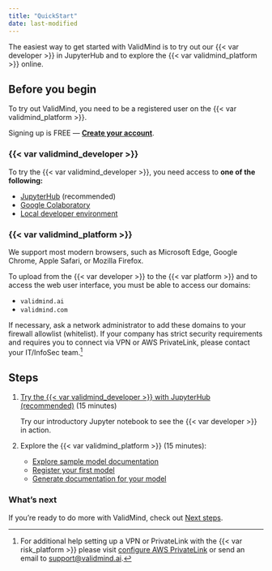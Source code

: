 ```yaml
---
title: "QuickStart"
date: last-modified
---
```


The easiest way to get started with ValidMind is to try out our {{< var developer >}} in JupyterHub and to explore the {{< var validmind_platform >}} online. 

## Before you begin

To try out ValidMind, you need to be a registered user on the {{< var validmind_platform >}}.

::: {.callout title="Need an account for ValidMind?"}
Signing up is FREE — **[Create your account]({{< var vm_url >}})**.
:::

### {{< var validmind_developer >}}

To try the {{< var validmind_developer >}}, you need access to **one of the following:**

- [JupyterHub](developer/try-with-jupyterhub.qmd) (recommended)
- [Google Colaboratory](developer/try-with-colab.qmd)
- [Local developer environment](developer/try-in-your-own-environment.qmd)

### {{< var validmind_platform >}}

We support most modern browsers, such as Microsoft Edge, Google Chrome, Apple Safari, or Mozilla Firefox.

To upload from the {{< var developer >}} to the {{< var platform >}} and to access the web user interface, you must be able to access our domains:

- `validmind.ai`
- `validmind.com`

If necessary, ask a network administrator to add these domains to your firewall allowlist (whitelist). If your company has strict security requirements and requires you to connect via VPN or AWS PrivateLink, please contact your IT/InfoSec team.[^1]

## Steps

1. [Try the {{< var validmind_developer >}} with JupyterHub (recommended)](developer/try-with-jupyterhub.qmd) (15 minutes)

   Try our introductory Jupyter notebook to see the {{< var developer >}} in action. 

2. Explore the {{< var validmind_platform >}} (15 minutes):

    - [Explore sample model documentation](platform/explore-sample-model-documentation.qmd)
    - [Register your first model](platform/register-your-first-model.qmd)
    - [Generate documentation for your model](platform/generate-documentation-for-your-model.qmd)

### What's next

If you're ready to do more with ValidMind, check out [Next steps](platform/next-steps.qmd).


<!-- FOOTNOTES -->

[^1]: For additional help setting up a VPN or PrivateLink with the {{< var risk_platform >}} please visit [configure AWS PrivateLink](/guide/configuration/configure-aws-privatelink.qmd) or send an email to <support@validmind.ai>.
